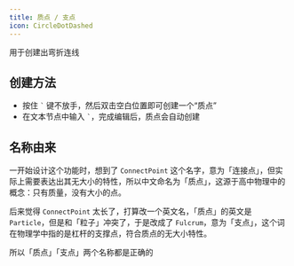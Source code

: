 ```yaml
---
title: 质点 / 支点
icon: CircleDotDashed
---
```


用于创建出弯折连线

## 创建方法

- 按住 <code>`</code> 键不放手，然后双击空白位置即可创建一个“质点”
- 在文本节点中输入 <code>`</code>，完成编辑后，质点会自动创建

## 名称由来

一开始设计这个功能时，想到了 `ConnectPoint` 这个名字，意为「连接点」，但实际上需要表达出其无大小的特性，所以中文命名为「质点」，这源于高中物理中的概念：只有质量，没有大小的点。

后来觉得 `ConnectPoint` 太长了，打算改一个英文名，「质点」的英文是 `Particle`，但是和「粒子」冲突了，于是改成了 `Fulcrum`，意为「支点」，这个词在物理学中指的是杠杆的支撑点，符合质点的无大小特性。

所以「质点」「支点」两个名称都是正确的
